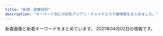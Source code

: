```yaml
---
title: "新宿・歌舞伎町"
description: "キーワード別にの巨乳アジアン・チャイナエステ嬢情報をまとめました。"
---
```


新着画像と新着キーワードをまとめています。
2021年04月02日の情報です。

<DmmAffiliateIns />
<KeywordTable
  shops={
    [
    {
        "url": "https://shinjuku-mensesthe.com/",
        "keywords": {
            "F": 1
        },
        "station": "JR\u65b0\u5bbf\u99c5\u6771\u53e3",
        "img_links": [
            "https://shinjuku-mensesthe.com/images/camp.png",
            "https://shinjuku-mensesthe.com/massage/2021/03/27/blog.jpg",
            "https://shinjuku-mensesthe.com/staff/hana-l1.jpg",
            "https://shinjuku-mensesthe.com/images/footer-l.png",
            "https://shinjuku-mensesthe.com/room/room-l1.jpg",
            "https://shinjuku-mensesthe.com/room/room-l4.jpg",
            "https://shinjuku-mensesthe.com/images/clear.png",
            "https://shinjuku-mensesthe.com/button/home.png",
            "https://shinjuku-mensesthe.com/staff/kana-s1.jpg",
            "https://scdn.line-apps.com/n/line_add_friends/btn/ja.png",
            "https://shinjuku-mensesthe.com/massage/2020/09/14/hana-s1.jpg",
            "https://shinjuku-mensesthe.com/images/qrcode.png",
            "https://shinjuku-mensesthe.com/link/mens-esthe.png",
            "https://shinjuku-mensesthe.com/2019/12/15/sayuri-s2.jpg",
            "https://shinjuku-mensesthe.com/images/footer-r.png",
            "https://shinjuku-mensesthe.com/massage/2020/10/05/yuki-s1.jpg",
            "https://shinjuku-mensesthe.com/2020/01/23/miki-s1.jpg",
            "https://shinjuku-mensesthe.com/images/header3.png",
            "https://shinjuku-mensesthe.com/images/top3.jpg",
            "https://shinjuku-mensesthe.com/images/flower.png",
            "https://shinjuku-mensesthe.com/staff/hana-s1.jpg",
            "https://shinjuku-mensesthe.com/menu/home.png",
            "https://shinjuku-mensesthe.com/staff/yuki-s1.jpg",
            "https://shinjuku-mensesthe.com/staff/arisa-s1.jpg",
            "https://shinjuku-mensesthe.com/massage/2020/10/21/risa-s1.jpg",
            "https://shinjuku-mensesthe.com/icon/line.png",
            "https://shinjuku-mensesthe.com/staff/seira-s1.jpg",
            "https://shinjuku-mensesthe.com/staff/shiori-s1.jpg",
            "https://shinjuku-mensesthe.com/staff/kana-l1.jpg",
            "https://shinjuku-mensesthe.com/icon/yelp.png",
            "https://shinjuku-mensesthe.com/menu/staff.png",
            "https://shinjuku-mensesthe.com/button/blog.png",
            "https://shinjuku-mensesthe.com/icon/twitter.png",
            "https://shinjuku-mensesthe.com/staff/yuki-l1.jpg",
            "https://shinjuku-mensesthe.com/2020/01/23/sakura-s1.jpg",
            "https://shinjuku-mensesthe.com/images/main-top.jpg",
            "https://shinjuku-mensesthe.com/staff/arisa-l1.jpg",
            "https://shinjuku-mensesthe.com/button/staff.png",
            "https://shinjuku-mensesthe.com/massage/2020/07/31/ai-s2.jpg",
            "https://shinjuku-mensesthe.com/icon/facebook.png",
            "https://shinjuku-mensesthe.com/room/room-l3.jpg",
            "https://shinjuku-mensesthe.com/images/top1.jpg",
            "https://shinjuku-mensesthe.com/images/top2.jpg",
            "https://shinjuku-mensesthe.com/menu/info.png",
            "https://shinjuku-mensesthe.com/staff/seira-l1.jpg",
            "https://shinjuku-mensesthe.com/menu/blog.png",
            "https://shinjuku-mensesthe.com/room/room-l2.jpg",
            "https://shinjuku-mensesthe.com/images/main-sp.jpg",
            "https://shinjuku-mensesthe.com/massage/2020/07/31/covit19.jpg",
            "https://shinjuku-mensesthe.com/massage/2020/08/16/riri-s1.jpg",
            "https://shinjuku-mensesthe.com/images/main-small.jpg"
        ],
        "name": "\u5915\u9727 \u3086\u3046\u304e\u308a"
    },
    {
        "img_links": [
            "http://www.yu-yu.work/images/sys1.jpg",
            "http://www.yu-yu.work/images/sys3.jpg",
            "http://www.yu-yu.work/images/b1.jpg",
            "http://www.yu-yu.work/images/sys4.jpg",
            "http://www.yu-yu.work/images/2.jpg",
            "http://www.yu-yu.work/img/naomi1.jpg",
            "http://www.yu-yu.work/img/yuina1.jpg",
            "http://www.yu-yu.work/images/ac2.jpg",
            "http://www.yu-yu.work/images/1.jpg",
            "http://www.yu-yu.work/images/info.jpg",
            "http://www.yu-yu.work/images/int1.png",
            "http://www.yu-yu.work/staff/yuina.jpg",
            "http://www.yu-yu.work/img/misaki1.jpg",
            "http://www.yu-yu.work/images/head.jpg",
            "http://www.yu-yu.work/images/interior_t.jpg",
            "http://www.yu-yu.work/img/rin1.jpg",
            "http://www.yu-yu.work/images/5.jpg",
            "http://www.yu-yu.work/staff/misaki.jpg",
            "http://www.yu-yu.work/images/news.jpg",
            "http://www.yu-yu.work/images/mobile.jpg",
            "http://www.yu-yu.work/images/b2.jpg",
            "http://www.yu-yu.work/staff/haruka.jpg",
            "http://www.yu-yu.work/images/sys2.jpg",
            "http://www.yu-yu.work/images/staff_t.jpg",
            "http://www.yu-yu.work/img/haruka1.jpg",
            "http://www.yu-yu.work/staff/naomi.jpg",
            "http://www.yu-yu.work/images/int2.png",
            "http://www.yu-yu.work/images/4.jpg",
            "http://www.yu-yu.work/staff/rin.jpg",
            "http://www.yu-yu.work/images/3.jpg",
            "http://www.yu-yu.work/images/line.png",
            "http://www.yu-yu.work/images/ac1.jpg"
        ],
        "keywords": {},
        "station": "\u897f\u6b66\u65b0\u5bbf\u99c5\u5317\u53e3",
        "url": "http://www.yu-yu.work/",
        "name": "\u7652 \u3086\u3046"
    },
    {
        "station": "JR\u65b0\u5bbf\u99c5\u6771\u53e3",
        "img_links": [
            "http://hi-msg.com/koyuki/img/p-2-1.jpg",
            "http://hi-msg.com/koyuki/img/p-3-1.jpg",
            "http://hi-msg.com/koyuki/img/p-11.jpg",
            "http://hi-msg.com/koyuki/img/p-8-1.jpg",
            "http://hi-msg.com/koyuki/img/head.png",
            "http://hi-msg.com/koyuki/img/p-4.jpg",
            "http://hi-msg.com/koyuki/img/p-3.jpg",
            "http://hi-msg.com/koyuki/img/botton.png",
            "http://hi-msg.com/koyuki/img/t-2.png",
            "http://hi-msg.com/koyuki/img/newstback.png",
            "http://hi-msg.com/koyuki/img/card-english.png",
            "http://hi-msg.com/koyuki/img/english-t4.png",
            "http://hi-msg.com/koyuki/img/english-t1.png",
            "http://hi-msg.com/koyuki/img/tel.png",
            "http://hi-msg.com/koyuki/img/p-9.jpg",
            "http://hi-msg.com/koyuki/img/english-t5.png",
            "http://hi-msg.com/koyuki/img/kanban4s.jpg",
            "http://hi-msg.com/koyuki/img/p-4-1.jpg",
            "http://hi-msg.com/koyuki/img/english-t3.png",
            "http://hi-msg.com/koyuki/img/card.png",
            "http://hi-msg.com/koyuki/img/p-6-1.jpg",
            "http://hi-msg.com/koyuki/img/p-0.jpg",
            "http://hi-msg.com/koyuki/img/re.png",
            "http://hi-msg.com/koyuki/img/p-8.jpg",
            "http://hi-msg.com/koyuki/img/t-3.png",
            "http://hi-msg.com/koyuki/img/p-1.jpg",
            "http://hi-msg.com/koyuki/img/tit.png",
            "http://hi-msg.com/koyuki/img/p-10.jpg",
            "http://hi-msg.com/koyuki/img/p-7.jpg",
            "http://hi-msg.com/koyuki/img/english-t6.png",
            "http://hi-msg.com/koyuki/img/p-2.jpg",
            "http://hi-msg.com/koyuki/img/p-5.jpg",
            "http://hi-msg.com/koyuki/img/p-7-1.jpg",
            "http://hi-msg.com/koyuki/img/english-t2.png",
            "http://hi-msg.com/koyuki/img/t-1.png",
            "http://hi-msg.com/koyuki/img/kanban4.jpg",
            "http://hi-msg.com/koyuki/img/p-6.jpg"
        ],
        "url": "http://hi-msg.com/koyuki/",
        "keywords": {
            "C": 8
        },
        "name": "KOYUKI"
    },
    {
        "keywords": {
            "C": 1
        },
        "name": "\u30af\u30ea\u30b9\u30bf\u30eb",
        "station": "JR\u65b0\u5bbf\u99c5\u6771\u53e3",
        "img_links": [
            "http://crystal-est.net/uploads/crystal/2017/03/btn_top_02.png",
            "http://crystal-est.net/uploads/crystal/2017/03/ruby6.png",
            "http://crystal-est.net/uploads/crystal/2017/03/btn_top_03.png",
            "http://crystal-est.net/uploads/crystal/2017/03/subvisual_magazine1.png",
            "http://crystal-est.net/uploads/crystal/2017/03/r4.jpg",
            "http://crystal-est.net/uploads/crystal/2017/03/r1.jpg",
            "http://ruby-es.com/uploads/rubyes/2017/02/img_info_04.png",
            "http://crystal-est.net/uploads/crystal/images/subvisual_staff.png",
            "http://crystal-est.net/uploads/crystal/2017/03/subvisual_qa.png",
            "http://crystal-est.net/uploads/crystal/2018/07/wechatimg26.jpeg",
            "http://crystal-est.net/uploads/crystal/2018/08/wechatimg51.jpeg",
            "http://crystal-est.net/uploads/crystal/2020/11/tel.jpg",
            "http://crystal-est.net/uploads/crystal/2020/12/img_6830.jpg",
            "http://crystal-est.net/uploads/crystal/2017/04/bnr_side_01.png",
            "http://crystal-est.net/uploads/crystal/2018/07/wechatimg94.jpeg",
            "http://crystal-est.net/uploads/crystal/2018/08/wechatimg49.jpeg",
            "http://crystal-est.net/uploads/crystal/2018/07/wechatimg30.jpeg",
            "http://crystal-est.net/uploads/crystal/2017/03/icon_flower.png",
            "http://crystal-est.net/uploads/crystal/2018/05/mayu1.jpeg",
            "http://crystal-est.net/uploads/crystal/2017/03/btn_top_01.png",
            "http://crystal-est.net/uploads/crystal/2017/02/wifi.jpg",
            "http://crystal-est.net/uploads/crystal/2020/12/img_6902.jpg",
            "http://crystal-est.net/uploads/crystal/2017/03/r2.jpg",
            "http://crystal-est.net/uploads/crystal/2017/07/yuyu2.jpeg",
            "http://ruby-es.com/uploads/rubyes/2017/02/img_info_01.png",
            "http://crystal-est.net/uploads/crystal/2017/03/subvisual_contact.png",
            "http://ruby-es.com/uploads/rubyes/2017/02/img_info_02.png",
            "http://crystal-est.net/uploads/crystal/2017/03/treatment2.png",
            "http://crystal-est.net/uploads/crystal/2017/04/web.png",
            "http://ruby-es.com/uploads/rubyes/2017/02/img_info_06.png",
            "http://crystal-est.net/uploads/crystal/2017/03/subvisual_link.png",
            "http://crystal-est.net/uploads/crystal/2018/05/webwxgetmsgimg.jpeg",
            "http://crystal-est.net/uploads/crystal/images/icon_flower.png",
            "http://crystal-est.net/uploads/crystal/2017/04/line2.png",
            "http://crystal-est.net/uploads/crystal/2017/04/leftmovie.png",
            "http://crystal-est.net/uploads/crystal/2017/03/bnr_side_042.png",
            "http://crystal-est.net/uploads/crystal/2017/02/ameba.jpg",
            "http://crystal-est.net/uploads/crystal/2017/03/subvisual_info.png",
            "http://crystal-est.net/uploads/crystal/2017/03/bnr_side_052.png",
            "http://crystal-est.net/uploads/crystal/2017/03/bnr_side_credit1.png",
            "http://crystal-est.net/uploads/crystal/2018/07/wechatimg31.jpeg",
            "http://crystal-est.net/uploads/crystal/images/p01.png",
            "http://ruby-es.com/uploads/rubyes/2017/02/img_info_03.png",
            "http://crystal-est.net/uploads/crystal/2018/07/wechatimg125.jpeg",
            "http://ruby-es.com/uploads/rubyes/2017/02/img_info_05.png",
            "http://crystal-est.net/uploads/crystal/2017/03/subvisual_reserve.png",
            "http://crystal-est.net/uploads/crystal/2017/03/subvisual_enquete1.png",
            "http://crystal-est.net/uploads/crystal/2017/03/bnr_side_032.png",
            "http://crystal-est.net/uploads/crystal/images/no-photo.jpg",
            "http://crystal-est.net/uploads/crystal/images/xing.png",
            "http://crystal-est.net/uploads/crystal/2017/03/r3.jpg"
        ],
        "url": "http://crystal-est.net/"
    },
    {
        "img_links": [
            "http://sweety-est.tokyo/images/cg011.jpg",
            "http://sweety-est.tokyo/images/tit-sub4.jpg",
            "http://sweety-est.tokyo/images/m3.jpg",
            "http://sweety-est.tokyo/images/cg06.jpg",
            "http://sweety-est.tokyo/images/m2.jpg",
            "http://sweety-est.tokyo/images/m4.jpg",
            "http://sweety-est.tokyo/images/tit-sub6.jpg",
            "http://sweety-est.tokyo/images/cg02.jpg",
            "http://sweety-est.tokyo/images/slider-img001.jpg",
            "http://sweety-est.tokyo/images/m1.jpg",
            "http://sweety-est.tokyo/images/tit-sub2.jpg",
            "http://sweety-est.tokyo/images/cg07.jpg",
            "http://sweety-est.tokyo/images/r3.jpg",
            "http://sweety-est.tokyo/images/r5.jpg",
            "http://sweety-est.tokyo/images/a5.jpg",
            "http://sweety-est.tokyo/images/sys.jpg",
            "http://sweety-est.tokyo/images/a1.jpg",
            "http://sweety-est.tokyo/images/cg04.jpg",
            "http://sweety-est.tokyo/images/r4.jpg",
            "http://sweety-est.tokyo/images/tit-sub1.jpg",
            "http://sweety-est.tokyo/images/a6.jpg",
            "http://sweety-est.tokyo/images/r6.jpg",
            "http://sweety-est.tokyo/images/b-online.png",
            "http://sweety-est.tokyo/images/kan1.jpg",
            "http://sweety-est.tokyo/images/a3.jpg",
            "http://sweety-est.tokyo/images/qr.jpg",
            "http://sweety-est.tokyo/images/r2.jpg",
            "http://sweety-est.tokyo/images/a8.jpg",
            "http://sweety-est.tokyo/images/cg03.jpg",
            "http://sweety-est.tokyo/images/a4.jpg",
            "http://sweety-est.tokyo/images/cg01.jpg",
            "http://sweety-est.tokyo/images/a7.jpg",
            "http://sweety-est.tokyo/images/cg05.jpg",
            "http://sweety-est.tokyo/images/r1.jpg",
            "http://sweety-est.tokyo/images/cg08.jpg",
            "http://sweety-est.tokyo/images/b-tel.png",
            "http://sweety-est.tokyo/images/slider-img002.jpg",
            "http://sweety-est.tokyo/images/tit-sub5.jpg",
            "http://sweety-est.tokyo/images/tit-sub3.jpg",
            "http://sweety-est.tokyo/images/a2.jpg",
            "http://sweety-est.tokyo/link/menlog.jpg",
            "http://sweety-est.tokyo/images/slider-img003.jpg",
            "http://sweety-est.tokyo/images/kan.jpg"
        ],
        "name": "sweet-\u30b9\u30a6\u30a3\u30fc\u30c8-",
        "station": "JR\u65b0\u5bbf\u99c5\u897f\u53e3",
        "keywords": {
            "86": 14,
            "87": 2,
            "E": 8,
            "D": 4
        },
        "url": "http://sweety-est.tokyo/"
    },
    {
        "station": "JR\u65b0\u5bbf\u99c5",
        "img_links": [],
        "keywords": {},
        "url": "https://gokujo.iest.info/",
        "name": "\u65b0\u5bbf\u6975\u4e0a\u30e1\u30f3\u30ba\u30a8\u30b9\u30c6"
    },
    {
        "keywords": {
            "E": 1,
            "86": 2,
            "87": 2,
            "C": 1,
            "90": 2,
            "89": 1,
            "88": 4,
            "D": 8,
            "F": 1
        },
        "img_links": [
            "http://clear-es.net/images/index_17.jpg",
            "http://clear-es.net/images/index_13.jpg",
            "http://clear-es.net/images/index_25.jpg",
            "http://clear-es.net/uploads/cec0ed392fe00d8e3ff867c0625809e6.jpg",
            "http://clear-es.net/images/index_11.jpg",
            "http://clear-es.net/images/index_21.jpg",
            "http://clear-es.net/yamituki-n/uploads/images/rena01.jpg",
            "http://clear-es.net/yamituki-n/uploads/images/rena02.jpg",
            "http://clear-es.net/yamituki-n/uploads/images/juri01s.jpg",
            "http://clear-es.net/images/index_01.jpg",
            "http://clear-es.net/uploads/10299154955d10c3b815a5638a35a934.jpg",
            "http://clear-es.net/images/index_12.jpg",
            "http://clear-es.net/images/index_10.jpg",
            "http://clear-es.net/yamituki-n/uploads/images/yui01.jpg",
            "http://clear-es.net/images/index_23.jpg",
            "http://clear-es.net/uploads/f426bd85a8f6a9eac87e55b2d44c4bd5.jpg",
            "http://clear-es.net/images/index_20.jpg",
            "http://clear-es.net/images/service_11.jpg",
            "http://clear-es.net/uploads/7553669390f1cc93427a4f6ad33b4668.jpg",
            "http://clear-es.net/images/index_03.jpg",
            "http://clear-es.net/uploads/97eb17743f96fd7f0551aab0bedd5e6f.jpg",
            "http://clear-es.net/images/koko_1.jpg",
            "http://clear-es.net/images/index_09.jpg",
            "http://clear-es.net/images/index_04.jpg",
            "http://clear-es.net/images/index_18.jpg",
            "http://clear-es.net/images/index_27.jpg",
            "http://clear-es.net/images/index_24.jpg",
            "http://clear-es.net/images/index_26.jpg",
            "http://clear-es.net/images/index_07.jpg",
            "http://clear-es.net/uploads/e1133a4ba0f8c81f9d272f5793bda380.jpg",
            "http://clear-es.net/images/gallery_11.jpg",
            "http://clear-es.net/my_work/images/pic1.png",
            "http://clear-es.net/images/index_28_01.jpg",
            "http://clear-es.net/images/index_06.jpg",
            "http://clear-es.net/images/index_05.jpg",
            "http://clear-es.net/yamituki-n/uploads/images/mmexport1576417470781.jpg",
            "http://clear-es.net/images/index_19.jpg",
            "http://clear-es.net/yamituki-n/uploads/images/mika03s.jpg",
            "http://clear-es.net/uploads/a62d7f24a5b9a4fd5aeef678eb24ef4b.jpg",
            "http://clear-es.net/images/index_08.jpg",
            "http://clear-es.net/images/girls_11.jpg",
            "http://clear-es.net/uploads/22c8968348a9acc2dfc9ab0aecb09c27.jpg",
            "http://clear-es.net/images/index_02.jpg",
            "http://clear-es.net/uploads/c1f6d0346f5cb109ac62c21a58c7deff.jpg",
            "http://clear-es.net/images/index_28.jpg",
            "http://clear-es.net/uploads/deba56537604611ac3b8da004b92d809.jpg",
            "http://clear-es.net/uploads/2aa97908694153fb149943f0b8445352.jpg",
            "http://clear-es.net/images/girls_03.jpg",
            "http://clear-es.net/images/index_14.jpg",
            "http://clear-es.net/images/index_15.jpg",
            "http://clear-es.net/images/girls_13.jpg",
            "http://clear-es.net/uploads/09bdd5637edec4bfa3d47a7e9874640b.jpg"
        ],
        "url": "http://clear-es.net/",
        "name": "CLEAR-\u30af\u30ea\u30a2-",
        "station": "\u897f\u6b66\u65b0\u5bbf\u99c5\u5317\u53e3"
    },
    {
        "station": "JR\u65b0\u5bbf\u99c5\u5357\u53e3",
        "keywords": {
            "C": 17
        },
        "name": "\u7652\u3057\u306e\u5bbf",
        "url": "http://aes-aroma.com/",
        "img_links": [
            "http://aes-aroma.com/staff/koko/01.jpg",
            "http://aes-aroma.com/staff/yoko/02.jpg",
            "http://aes-aroma.com/img/ttl_tnew.png",
            "http://aes-aroma.com/staff/miki/01.jpg",
            "http://aes-aroma.com/pic/head.png",
            "http://aes-aroma.com/staff/kaori/01.jpg",
            "http://aes-aroma.com/i/files/homeimg.jpg",
            "http://aes-aroma.com/img/ttl_pickup.png",
            "http://aes-aroma.com/staff/yuri/01.jpg",
            "http://aes-aroma.com/img/ttl_mobile.png",
            "http://aes-aroma.com/staff/nana/01.jpg",
            "http://aes-aroma.com/staff/yoko/01.jpg",
            "http://aes-aroma.com/img/ttl_rec.png",
            "http://aes-aroma.com/img/ttl_staff.png",
            "http://aes-aroma.com/staff/mimi/01.jpg",
            "http://aes-aroma.com/staff/ai/01.jpg"
        ]
    },
    {
        "img_links": [
            "http://aroma-massage.red/images/sta6.jpg",
            "http://aroma-massage.red/images/acb.jpg",
            "http://aroma-massage.red/images/sta1.jpg",
            "http://aroma-massage.red/images/cg1.jpg",
            "http://aroma-massage.red/images/card.jpg",
            "http://aroma-massage.red/images/sta3.jpg",
            "http://aroma-massage.red/images/sta5.jpg",
            "http://aroma-massage.red/images/nft.jpg",
            "http://aroma-massage.red/images/tm.png",
            "http://aroma-massage.red/images/int.jpg",
            "http://aroma-massage.red/images/sysl.jpg",
            "http://aroma-massage.red/images/option.jpg",
            "http://aroma-massage.red/images/kan.jpg",
            "http://aroma-massage.red/images/cg4.jpg",
            "http://aroma-massage.red/images/creditcard.jpg",
            "http://aroma-massage.red/images/sta4.jpg",
            "http://aroma-massage.red/images/fbt.jpg",
            "http://aroma-massage.red/images/sta2.jpg",
            "http://aroma-massage.red/images/fbb.jpg",
            "http://aroma-massage.red/images/cg3.jpg",
            "http://aroma-massage.red/images/cg6.jpg",
            "http://aroma-massage.red/images/stal.jpg",
            "http://aroma-massage.red/images/toph.png",
            "http://aroma-massage.red/images/qr.jpg",
            "http://aroma-massage.red/images/cg2.jpg",
            "http://aroma-massage.red/images/cg5.jpg"
        ],
        "name": "\u30c6\u30bb\u30e9-Tethera-",
        "url": "http://aroma-massage.red/",
        "keywords": {
            "E": 10,
            "D": 20
        },
        "station": "JR\u65b0\u5bbf\u99c5\u6771\u53e3"
    },
    {
        "img_links": [
            "http://yurali.oks.bz/images/room3.jpg",
            "http://yurali.oks.bz/images/line.jpg",
            "http://yurali.oks.bz/images/acc2.jpg",
            "http://yurali.oks.bz/images/s2.jpg",
            "http://yurali.oks.bz/images/right.jpg",
            "http://yurali.oks.bz/images/room1.jpg",
            "http://yurali.oks.bz/images/top.jpg",
            "http://yurali.oks.bz/images/acc3.jpg",
            "http://yurali.oks.bz/photos/sites/48/2021/03/2021033110254811-504x670.jpg",
            "http://yurali.oks.bz/images/content.jpg",
            "http://yurali.oks.bz/images/s1.jpg",
            "http://yurali.oks.bz/photos/sites/48/2021/03/2021033110254887.jpg",
            "http://yurali.oks.bz/images/room2.jpg",
            "http://yurali.oks.bz/photos/sites/48/2021/03/2021033110254811.jpg",
            "http://yurali.oks.bz/photos/sites/48/2020/09/2020090809341490.jpg",
            "http://yurali.oks.bz/images/room4.jpg",
            "http://yurali.oks.bz/photos/sites/48/2021/03/2021033110254887-504x670.jpg",
            "http://yurali.oks.bz/photos/sites/48/2020/06/2020063002493351.jpg",
            "http://yurali.oks.bz/images/acc4.jpg",
            "http://yurali.oks.bz/images/s_new.png",
            "http://yurali.oks.bz/images/s3.jpg",
            "http://yurali.oks.bz/photos/sites/48/2020/09/2020090809340917.jpg",
            "http://yurali.oks.bz/images/acc1.jpg",
            "http://yurali.oks.bz/images/s4.jpg",
            "http://yurali.oks.bz/images/kanban.jpg",
            "http://yurali.oks.bz/images/mobile.jpg",
            "http://yurali.oks.bz/photos/sites/48/2020/09/2020090809341126.jpg"
        ],
        "name": "\u6c17\u697d",
        "keywords": {
            "85": 14,
            "87": 14,
            "86": 14,
            "E": 14,
            "D": 28
        },
        "station": "JR\u65b0\u5bbf\u99c5\u897f\u53e3",
        "url": "http://yurali.oks.bz/"
    },
    {
        "keywords": {
            "C": 8
        },
        "url": "http://in-esthe.com/relair/",
        "img_links": [
            "http://in-esthe.com/relair/img/p-9.jpg",
            "http://in-esthe.com/relair/img/t-2.png",
            "http://in-esthe.com/relair/img/card-english.png",
            "http://in-esthe.com/relair/img/p-1.jpg",
            "http://in-esthe.com/relair/img/p-3.jpg",
            "http://in-esthe.com/relair/img/p-8.jpg",
            "http://in-esthe.com/relair/img/english-t6.png",
            "http://in-esthe.com/relair/img/botton.png",
            "http://in-esthe.com/relair/img/english-t5.png",
            "http://in-esthe.com/relair/img/english-t2.png",
            "http://in-esthe.com/relair/img/p-2.jpg",
            "http://in-esthe.com/relair/img/tel.png",
            "http://in-esthe.com/relair/img/re.png",
            "http://in-esthe.com/relair/img/s-1.jpg",
            "http://in-esthe.com/relair/img/p-1-1.jpg",
            "http://in-esthe.com/relair/img/p-7.jpg",
            "http://in-esthe.com/relair/img/fla.png",
            "http://in-esthe.com/relair/img/twitter.png",
            "http://in-esthe.com/relair/img/head.png",
            "http://in-esthe.com/relair/img/p-0.jpg",
            "http://in-esthe.com/relair/img/english-t3.png",
            "http://in-esthe.com/relair/img/t-1.png",
            "http://in-esthe.com/relair/img/english-t4.png",
            "http://in-esthe.com/relair/img/newstback.png",
            "http://in-esthe.com/relair/img/english-t1.png",
            "http://in-esthe.com/relair/img/fla2.png",
            "http://in-esthe.com/relair/img/t-3.png",
            "http://in-esthe.com/relair/img/p-3-1.jpg",
            "http://in-esthe.com/relair/img/fla1.png",
            "http://in-esthe.com/relair/img/kanban4.jpg"
        ],
        "station": "\u65b0\u5bbf\u897f\u53e3\u99c5D5\u51fa\u53e3",
        "name": "RELAIR \uff5e\u30ea\u30ec\u30a2\uff5e"
    },
    {
        "name": "\u5fa1\u82d1 -\u304e\u3087\u3048\u3093-",
        "img_links": [
            "http://www.night.ne.jp/nightnet/img/16.jpg",
            "http://www.night.ne.jp/tokyo/gyoen/img/skill_1.jpg",
            "http://www.night.ne.jp/_format/W/img/index_enter_1.jpg",
            "http://www.night.ne.jp/tokyo/gyoen/img/index.jpg",
            "http://www.night.ne.jp/nightnet/img/10.jpg",
            "http://www.night.ne.jp/tokyo/gyoen/img/view_2.jpg",
            "http://www.night.ne.jp/tokyo/gyoen/img/view_3.jpg",
            "http://www.night.ne.jp/_format/W/img/whats_skill.jpg",
            "http://www.night.ne.jp/nightnet/img/4.jpg",
            "http://www.night.ne.jp/tokyo/gyoen/img/index_top.jpg",
            "http://www.night.ne.jp/tokyo/gyoen/img/view_4.jpg",
            "http://www.night.ne.jp/nightnet/img/3.jpg",
            "http://www.night.ne.jp/_format/W/img/whats_news.jpg",
            "http://www.night.ne.jp/nightnet/img/13.jpg",
            "http://www.night.ne.jp/tokyo/gyoen/img/index_view.jpg",
            "http://www.night.ne.jp/nightnet/img/11.jpg",
            "http://www.night.ne.jp/tokyo/gyoen/img/index_skill.jpg",
            "http://www.night.ne.jp/nightnet/img/8.jpg",
            "http://www.night.ne.jp/nightnet/img/9.jpg",
            "http://www.night.ne.jp/nightnet/img/1.jpg",
            "http://www.night.ne.jp/nightnet/img/6.jpg",
            "http://www.night.ne.jp/tokyo/gyoen/img/skill_2.jpg",
            "http://www.night.ne.jp/_format/W/img/whats_view.jpg",
            "http://www.night.ne.jp/nightnet/img/2.jpg",
            "http://www.night.ne.jp/tokyo/gyoen/img/skill_3.jpg",
            "http://www.night.ne.jp/nightnet/img/14.jpg",
            "http://www.night.ne.jp/nightnet/img/15.jpg",
            "http://www.night.ne.jp/nightnet/img/12a.jpg",
            "http://www.night.ne.jp/tokyo/gyoen/img/view_1.jpg",
            "http://www.night.ne.jp/tokyo/gyoen/img/qr_code.jpg",
            "http://www.night.ne.jp/nightnet/img/7.jpg",
            "http://www.night.ne.jp/nightnet/img/17.jpg",
            "http://www.night.ne.jp/nightnet/img/5.jpg"
        ],
        "keywords": {},
        "station": "\u65b0\u5bbf\u5fa1\u82d1\u524d\u99c53\u756a\u51fa\u53e3",
        "url": "http://www.night.ne.jp/tokyo/gyoen/"
    },
    {
        "img_links": [
            "http://fairy-girl.work/img/kana1.jpg",
            "http://fairy-girl.work/images/bana0404_4.png",
            "http://fairy-girl.work/images/5.jpg",
            "http://fairy-girl.work/images/8.jpg",
            "http://fairy-girl.work/staff/rara.jpg",
            "http://fairy-girl.work/images/9.jpg",
            "http://fairy-girl.work/images/2.jpg",
            "http://fairy-girl.work/img/yuki1.jpg",
            "http://fairy-girl.work/img/rina1.jpg",
            "http://fairy-girl.work/images/12.jpg",
            "http://fairy-girl.work/staff/rika.jpg",
            "http://fairy-girl.work/images/staff_t.jpg",
            "http://fairy-girl.work/images/10.jpg",
            "http://fairy-girl.work/staff/eri.jpg",
            "http://fairy-girl.work/images/line.png",
            "http://fairy-girl.work/img/misa1.jpg",
            "http://fairy-girl.work/img/yuyu1.jpg",
            "http://fairy-girl.work/images/3.jpg",
            "http://fairy-girl.work/staff/kana.jpg",
            "http://fairy-girl.work/img/eri2.jpg",
            "http://fairy-girl.work/images/ac1.jpg",
            "http://fairy-girl.work/img/kiki1.jpg",
            "http://fairy-girl.work/staff/rina.jpg",
            "http://fairy-girl.work/images/sys2.jpg",
            "http://fairy-girl.work/staff/hitomi.jpg",
            "http://fairy-girl.work/images/7.jpg",
            "http://fairy-girl.work/staff/kiki.jpg",
            "http://fairy-girl.work/images/int1.jpg",
            "http://fairy-girl.work/staff/misa.jpg",
            "http://fairy-girl.work/img/kiki2.jpg",
            "http://fairy-girl.work/images/interior_t.jpg",
            "http://fairy-girl.work/images/ac2.jpg",
            "http://fairy-girl.work/images/1.jpg",
            "http://fairy-girl.work/images/tr.jpg",
            "http://fairy-girl.work/img/rika1.jpg",
            "http://fairy-girl.work/images/int2.jpg",
            "http://fairy-girl.work/images/11.jpg",
            "http://fairy-girl.work/images/news.jpg",
            "http://fairy-girl.work/images/sys1.jpg",
            "http://fairy-girl.work/img/mari1.jpg",
            "http://fairy-girl.work/images/6.jpg",
            "http://fairy-girl.work/staff/yuyu.jpg",
            "http://fairy-girl.work/images/mobile.jpg",
            "http://fairy-girl.work/staff/mari.jpg",
            "http://fairy-girl.work/staff/yuki.jpg",
            "http://fairy-girl.work/img/rara1.jpg",
            "http://fairy-girl.work/img/eri1.jpg",
            "http://fairy-girl.work/img/hitomi1.jpg"
        ],
        "name": "Fairy Girl",
        "station": "JR\u65b0\u5bbf\u99c5\u897f\u53e3",
        "url": "http://fairy-girl.work/",
        "keywords": {}
    },
    {
        "station": "\u65b0\u5bbf\u4e09\u4e01\u76ee\u99c5E1\u51fa\u53e3",
        "name": "\u697d\u697d-\u30e9\u30af\u30e9\u30af-",
        "url": "http://sakura-relax.net/",
        "img_links": [
            "http://sakura-relax.net/images/cg04.jpg",
            "http://sakura-relax.net/images/kan.jpg",
            "http://sakura-relax.net/images/cg03.jpg",
            "http://sakura-relax.net/images/top-img02.png",
            "http://sakura-relax.net/images/cg06.jpg",
            "http://sakura-relax.net/images/qrc.png",
            "http://sakura-relax.net/link/menlog.jpg",
            "http://sakura-relax.net/images/cg07.jpg",
            "http://sakura-relax.net/images/top-img01.png",
            "http://sakura-relax.net/images/tel.png"
        ],
        "keywords": {
            "85": 4,
            "E": 8,
            "C": 8,
            "87": 8,
            "86": 4
        }
    },
    {
        "url": "https://www.hagoromo.tokyo/",
        "name": "\u7fbd\u8863\uff5e\u306f\u3054\u308d\u3082\uff5e",
        "img_links": [
            "https://static.wixstatic.com/media/1f1430_e11d2a49cf1a4130a10a3e09053a46fc~mv2.png",
            "https://static.wixstatic.com/media/1f1430_e5113a1a86b8410db0438745823a2d2c~mv2.png",
            "https://static.wixstatic.com/media/1f1430_0ea86bd4429f44fa96f0a1277a1c2d6e~mv2.jpg",
            "https://static.wixstatic.com/media/1f1430_d824a82ebc40424facf31978d80b293b~mv2.png",
            "https://static.wixstatic.com/media/1f1430_c48456140f404f1eb9a47dfd01d1d032~mv2.jpg",
            "https://static.wixstatic.com/media/1f1430_4ef445c14af547ffb085a4c73252e22c~mv2.jpg",
            "https://static.wixstatic.com/media/1f1430_184f66b9eb914c26b47be78d54152284~mv2.jpg",
            "https://static.wixstatic.com/media/1f1430_f4c9cbbcc36c44f1a8be8eb3138b0b46~mv2.jpg",
            "https://static.wixstatic.com/media/1f1430_890ca68d29e04e7a8c96e4198a653ed3~mv2.jpg",
            "https://static.wixstatic.com/media/1f1430_2511e8409a39492bab1eeffd58a5eb1f~mv2.jpg",
            "https://static.wixstatic.com/media/1f1430_b6622178bf9c45a68912520b4b2de175~mv2.png",
            "https://static.wixstatic.com/media/1f1430_d26df1a13af049c9a7afeac5e58c5323~mv2.jpg",
            "https://static.wixstatic.com/media/1f1430_704c1cfac22b4288a4aaa588c496ab40~mv2.jpg",
            "https://static.wixstatic.com/media/1f1430_4b2c5243bdbe40858057386a16dce231~mv2.png",
            "https://static.wixstatic.com/media/1f1430_04f93cdec45f4c4e8d0fa69dc26b3e38~mv2.jpg",
            "https://static.wixstatic.com/media/1f1430_f16ba939f42f47d688a43ba736f9d100~mv2.jpg",
            "https://static.wixstatic.com/media/1f1430_8e7ae52f03b14e31be6ff7b1038f2896~mv2.jpg",
            "https://static.wixstatic.com/media/1f1430_5b6db55133674387b978465361d1f5af~mv2.jpg",
            "https://static.wixstatic.com/media/1f1430_7ff5719c25b243d18c7fb6db890677f9~mv2.jpg",
            "https://static.wixstatic.com/media/1f1430_c572ee153c0c46e096e6301fe82e2f11~mv2.jpg",
            "https://static.wixstatic.com/media/1f1430_d0a7ae614e0b423886aa6d1beca9a87a~mv2.jpg",
            "https://static.wixstatic.com/media/1f1430_c12fa837f18643e8a167f283f823ecd9~mv2.jpg",
            "https://static.wixstatic.com/media/1f1430_27c850c6656448c68b705e2a69f8d3e0~mv2.png"
        ],
        "keywords": {},
        "station": "JR\u65b0\u5bbf\u99c5\u6771\u53e3\u30fb\u6b4c\u821e\u4f0e\u753a"
    },
    {
        "url": "http://pure-resort.tyo.cm/",
        "keywords": {},
        "station": "JR\u65b0\u5bbf\u99c5\u6771\u53e3",
        "name": "\u30d4\u30e5\u30a2\u30ea\u30be\u30fc\u30c8II",
        "img_links": []
    },
    {
        "keywords": {
            "86": 28,
            "85": 7,
            "D": 28,
            "88": 7
        },
        "img_links": [
            "https://mens-esthe.xyz/images/clear.png",
            "https://mens-esthe.xyz/staff/natsumi-s1.jpg",
            "https://mens-esthe.xyz/footer/footer-tel.png",
            "https://mens-esthe.xyz/staff/moe-l1.jpg",
            "https://mens-esthe.xyz/room/room-l4.jpg",
            "https://mens-esthe.xyz/staff/rina-s1.jpg",
            "https://mens-esthe.xyz/images/esthe2.jpg",
            "https://mens-esthe.xyz/staff/rina-l1.jpg",
            "https://mens-esthe.xyz/staff/nami-s1.jpg",
            "https://mens-esthe.xyz/room/room-l7.jpg",
            "https://mens-esthe.xyz/icon/yelp.png",
            "https://mens-esthe.xyz/staff/kana-l1.jpg",
            "https://mens-esthe.xyz/staff/kana-s1.jpg",
            "https://mens-esthe.xyz/staff/nami-top.jpg",
            "https://mens-esthe.xyz/room/room-l3.jpg",
            "https://mens-esthe.xyz/staff/moe-top.jpg",
            "https://mens-esthe.xyz/staff/natsumi-top.jpg",
            "https://mens-esthe.xyz/images/esthe1.jpg",
            "https://mens-esthe.xyz/icon/facebook.png",
            "https://mens-esthe.xyz/staff/miki-l1.jpg",
            "https://mens-esthe.xyz/staff/natsumi-l1.jpg",
            "https://mens-esthe.xyz/room/room-l1.jpg",
            "https://mens-esthe.xyz/images/main1.jpg",
            "https://mens-esthe.xyz/room/room-l6.jpg",
            "https://mens-esthe.xyz/images/esthe4.jpg",
            "https://mens-esthe.xyz/icon/twitter.png",
            "https://mens-esthe.xyz/room/room-l5.jpg",
            "https://mens-esthe.xyz/staff/moe-s1.jpg",
            "https://mens-esthe.xyz/icon/line.png",
            "https://mens-esthe.xyz/staff/rina-top.jpg",
            "https://mens-esthe.xyz/images/header3.png",
            "https://mens-esthe.xyz/footer/footer-staff.png",
            "https://mens-esthe.xyz/images/main-sp.jpg",
            "https://mens-esthe.xyz/footer/footer-line.png",
            "https://mens-esthe.xyz/staff/kana-top.jpg",
            "https://mens-esthe.xyz/room/room-l2.jpg",
            "https://mens-esthe.xyz/images/qrcode.png",
            "https://mens-esthe.xyz/images/esthe3.jpg",
            "https://mens-esthe.xyz/staff/miki-s1.jpg",
            "https://mens-esthe.xyz/staff/miki-top.jpg",
            "https://mens-esthe.xyz/staff/nami-l1.jpg",
            "https://mens-esthe.xyz/room/room-l8.jpg"
        ],
        "station": "JR\u65b0\u5bbf\u99c5\u6771\u5357\u53e3",
        "url": "https://mens-esthe.xyz/",
        "name": "\u30b8\u30e5\u30ea\u30a2\u30f3"
    }
]
}
/>
<DmmAffiliateScript />
